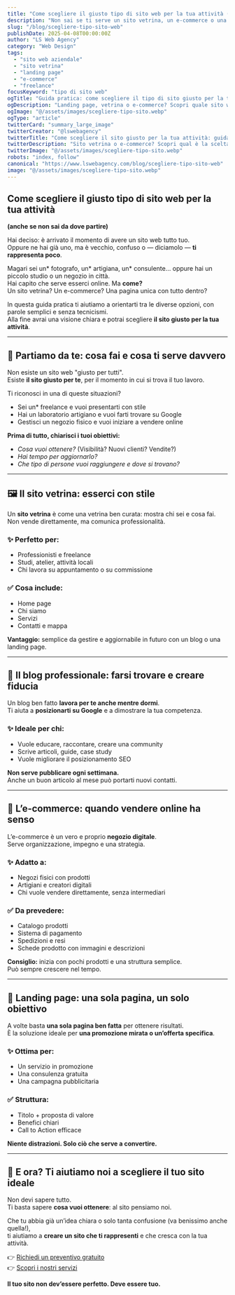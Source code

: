 ```yaml
---
title: "Come scegliere il giusto tipo di sito web per la tua attività (anche se non sai da dove partire)"
description: "Non sai se ti serve un sito vetrina, un e-commerce o una semplice landing page? In questa guida pratica ti aiutiamo a capire qual è il sito giusto per la tua attività."
slug: "/blog/scegliere-tipo-sito-web"
publishDate: 2025-04-08T00:00:00Z
author: "LS Web Agency"
category: "Web Design"
tags:
  - "sito web aziendale"
  - "sito vetrina"
  - "landing page"
  - "e-commerce"
  - "freelance"
focusKeyword: "tipo di sito web"
ogTitle: "Guida pratica: come scegliere il tipo di sito giusto per la tua attività"
ogDescription: "Landing page, vetrina o e-commerce? Scopri quale sito web fa davvero al caso tuo in questa guida per freelance e piccole attività."
ogImage: "@/assets/images/scegliere-tipo-sito.webp"
ogType: "article"
twitterCard: "summary_large_image"
twitterCreator: "@lswebagency"
twitterTitle: "Come scegliere il sito giusto per la tua attività: guida per freelance e negozi"
twitterDescription: "Sito vetrina o e-commerce? Scopri qual è la scelta giusta per la tua attività con questa guida chiara e concreta."
twitterImage: "@/assets/images/scegliere-tipo-sito.webp"
robots: "index, follow"
canonical: "https://www.lswebagency.com/blog/scegliere-tipo-sito-web"
image: "@/assets/images/scegliere-tipo-sito.webp"
---
```


## Come scegliere il giusto tipo di sito web per la tua attività  
**(anche se non sai da dove partire)**

Hai deciso: è arrivato il momento di avere un sito web tutto tuo.  
Oppure ne hai già uno, ma è vecchio, confuso o — diciamolo — **ti rappresenta poco**.

Magari sei un* fotografo, un* artigiana, un* consulente… oppure hai un piccolo studio o un negozio in città.  
Hai capito che serve esserci online. Ma **come?**  
Un sito vetrina? Un e-commerce? Una pagina unica con tutto dentro?

In questa guida pratica ti aiutiamo a orientarti tra le diverse opzioni, con parole semplici e senza tecnicismi.  
Alla fine avrai una visione chiara e potrai scegliere **il sito giusto per la tua attività**.

---

## 🎯 Partiamo da te: cosa fai e cosa ti serve davvero

Non esiste un sito web "giusto per tutti".  
Esiste **il sito giusto per te**, per il momento in cui si trova il tuo lavoro.

Ti riconosci in una di queste situazioni?

- Sei un* freelance e vuoi presentarti con stile
- Hai un laboratorio artigiano e vuoi farti trovare su Google
- Gestisci un negozio fisico e vuoi iniziare a vendere online

**Prima di tutto, chiarisci i tuoi obiettivi:**

- _Cosa vuoi ottenere?_ (Visibilità? Nuovi clienti? Vendite?)  
- _Hai tempo per aggiornarlo?_  
- _Che tipo di persone vuoi raggiungere e dove si trovano?_

---

## 🖼️ Il sito vetrina: esserci con stile

Un **sito vetrina** è come una vetrina ben curata: mostra chi sei e cosa fai.  
Non vende direttamente, ma comunica professionalità.

### ✨ Perfetto per:
- Professionisti e freelance  
- Studi, atelier, attività locali  
- Chi lavora su appuntamento o su commissione

### ✅ Cosa include:
- Home page  
- Chi siamo  
- Servizi  
- Contatti e mappa

**Vantaggio:** semplice da gestire e aggiornabile in futuro con un blog o una landing page.

---

## 📝 Il blog professionale: farsi trovare e creare fiducia

Un blog ben fatto **lavora per te anche mentre dormi**.  
Ti aiuta a **posizionarti su Google** e a dimostrare la tua competenza.

### ✨ Ideale per chi:
- Vuole educare, raccontare, creare una community  
- Scrive articoli, guide, case study  
- Vuole migliorare il posizionamento SEO

**Non serve pubblicare ogni settimana.**  
Anche un buon articolo al mese può portarti nuovi contatti.

---

## 🛒 L’e-commerce: quando vendere online ha senso

L’e-commerce è un vero e proprio **negozio digitale**.  
Serve organizzazione, impegno e una strategia.

### ✨ Adatto a:
- Negozi fisici con prodotti  
- Artigiani e creatori digitali  
- Chi vuole vendere direttamente, senza intermediari

### ✅ Da prevedere:
- Catalogo prodotti  
- Sistema di pagamento  
- Spedizioni e resi  
- Schede prodotto con immagini e descrizioni

**Consiglio:** inizia con pochi prodotti e una struttura semplice.  
Può sempre crescere nel tempo.

---

## 📄 Landing page: una sola pagina, un solo obiettivo

A volte basta **una sola pagina ben fatta** per ottenere risultati.  
È la soluzione ideale per **una promozione mirata o un’offerta specifica**.

### ✨ Ottima per:
- Un servizio in promozione  
- Una consulenza gratuita  
- Una campagna pubblicitaria

### ✅ Struttura:
- Titolo + proposta di valore  
- Benefici chiari  
- Call to Action efficace

**Niente distrazioni. Solo ciò che serve a convertire.**

---

## 🤝 E ora? Ti aiutiamo noi a scegliere il tuo sito ideale

Non devi sapere tutto.  
Ti basta sapere **cosa vuoi ottenere**: al sito pensiamo noi.

Che tu abbia già un’idea chiara o solo tanta confusione (va benissimo anche quella!),  
ti aiutiamo a **creare un sito che ti rappresenti** e che cresca con la tua attività.

👉 [Richiedi un preventivo gratuito](https://www.lswebagency.com/contatti)  
👉 [Scopri i nostri servizi](https://www.lswebagency.com/servizi)

**Il tuo sito non dev’essere perfetto. Deve essere tuo.**
